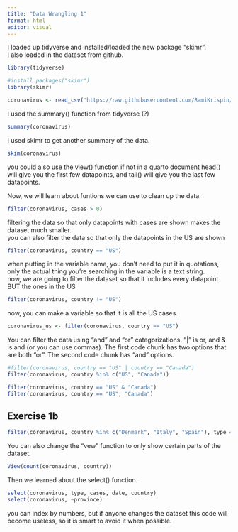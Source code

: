 ```yaml
---
title: "Data Wrangling 1"
format: html
editor: visual
---
```


I loaded up tidyverse and installed/loaded the new package "skimr". <br> I also loaded in the dataset from github.

```r
library(tidyverse)
```

```r
#install.packages("skimr")
library(skimr)
```

```r
coronavirus <- read_csv('https://raw.githubusercontent.com/RamiKrispin/coronavirus/master/csv/coronavirus.csv')
```

I used the summary() function from tidyverse (?)

```r
summary(coronavirus)
```

I used skimr to get another summary of the data.

```r
skim(coronavirus)
```

you could also use the view() function if not in a quarto document head() will give you the first few datapoints, and tail() will give you the last few datapoints. <br>

Now, we will learn about funtions we can use to clean up the data.

```r
filter(coronavirus, cases > 0)
```

filtering the data so that only datapoints with cases are shown makes the dataset much smaller. <br> you can also filter the data so that only the datapoints in the US are shown

```r
filter(coronavirus, country == "US")
```

when putting in the variable name, you don't need to put it in quotations, only the actual thing you're searching in the variable is a text string. <br> now, we are going to filter the dataset so that it includes every datapoint BUT the ones in the US

```r
filter(coronavirus, country != "US")
```

now, you can make a variable so that it is all the US cases.

```r
coronavirus_us <- filter(coronavirus, country == "US")
```

You can filter the data using "and" and "or" categorizations. "\|" is or, and & is and (or you can use commas). The first code chunk has two options that are both "or". The second code chunk has "and" options.

```r
#filter(coronavirus, country == "US" | country == "Canada")
filter(coronavirus, country %in% c("US", "Canada"))
```

```r
filter(coronavirus, country == "US" & "Canada")
filter(coronavirus, country == "US", "Canada")
```

## Exercise 1b

```r
filter(coronavirus, country %in% c("Denmark", "Italy", "Spain"), type == "death", date == "2021-09-16")
```

You can also change the "vew" function to only show certain parts of the dataset.

```r
View(count(coronavirus, country))
```

Then we learned about the select() function.

```r
select(coronavirus, type, cases, date, country)
select(coronavirus, ~province)
```

you can index by numbers, but if anyone changes the dataset this code will become useless, so it is smart to avoid it when possible.
